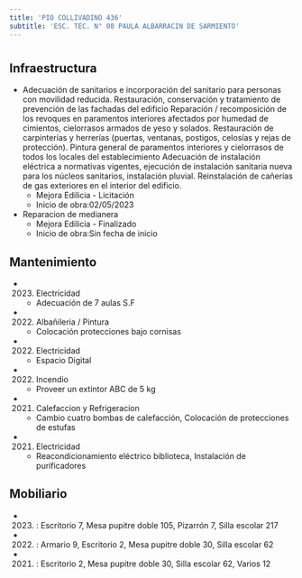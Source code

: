 ```yaml
---
title: 'PIO COLLIVADINO 436'
subtitle: 'ESC. TEC. N° 08 PAULA ALBARRACIN DE SARMIENTO'
---
```


#
## Infraestructura

* Adecuación de sanitarios e incorporación del sanitario para personas con movilidad reducida.
Restauración, conservación y tratamiento de prevención de las fachadas del edificio
Reparación / recomposición de los revoques en paramentos interiores afectados por humedad de cimientos, cielorrasos armados de yeso y solados.
Restauración de carpinterías y herrerías (puertas, ventanas, postigos, celosías y rejas de protección).
Pintura general de paramentos interiores y cielorrasos de todos los locales del establecimiento
Adecuación de instalación eléctrica a normativas vigentes, ejecución de instalación sanitaria nueva para los núcleos sanitarios, instalación pluvial.
Reinstalación de cañerías de gas exteriores en el interior del edificio. 
    + Mejora Edilicia - Licitación 
    + Inicio de obra:02/05/2023 


* Reparacion de medianera 
    + Mejora Edilicia - Finalizado 
    + Inicio de obra:Sin fecha de inicio 






## Mantenimiento

*  (2023) Electricidad 
    + Adecuación de 7 aulas S.F

*  (2022) Albañileria / Pintura 
    + Colocación protecciones bajo cornisas

*  (2022) Electricidad 
    + Espacio Digital

*  (2022) Incendio 
    + Proveer un extintor ABC de 5 kg

*  (2021) Calefaccion y Refrigeracion 
    + Cambio cuatro bombas de calefacción, Colocación de protecciones de estufas

*  (2021) Electricidad 
    + Reacondicionamiento eléctrico biblioteca, Instalación de purificadores





## Mobiliario

*  (2023) : Escritorio 7, Mesa pupitre doble 105, Pizarrón 7, Silla escolar 217 

*  (2022) : Armario 9, Escritorio 2, Mesa pupitre doble 30, Silla escolar 62 

*  (2021) : Escritorio 2, Mesa pupitre doble 30, Silla escolar 62, Varios 12 



